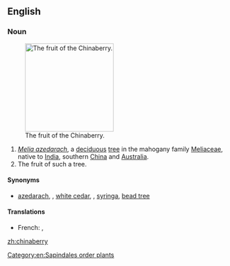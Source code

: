 ==English==

===Noun===
{{wikipedia}}
{{en-noun|chinaberries}}
[[Image:Chinaberries1.jpg|thumb|right|200px|The fruit of the Chinaberry.]]

# ''[[Melia azedarach]]'', a [[deciduous]] [[tree]] in the mahogany family [[Meliaceae]], native to [[India]], southern [[China]] and [[Australia]].
# The fruit of such a tree.

====Synonyms====
* {{sense|''Melia azedarach''}} [[azedarach]], {{vern|Persian lilac|pedia=1}}, [[white cedar]], {{vern|cape lilac|pedia=1}}, [[syringa]], [[bead tree]]

====Translations====
{{trans-top|tree, ''Melia azedarach''}}
* French: {{t|fr|lilas de Perse|m}}, {{t|fr|azédarach|m}}
{{trans-mid}}
{{trans-bottom}}

[[Category:en:Sapindales order plants]]

[[zh:chinaberry]]